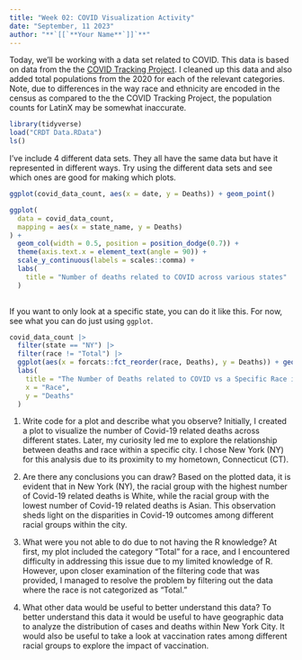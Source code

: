 ```yaml
---
title: "Week 02: COVID Visualization Activity"
date: "September, 11 2023"
author: "**`[[`**Your Name**`]]`**"
---
```


Today, we'll be working with a data set related to COVID.
This data is based on data from the the [COVID Tracking Project](https://covidtracking.com/).
I cleaned up this data and also added total populations from the 2020 for each of the relevant categories.
Note, due to differences in the way race and ethnicity are encoded in the census as compared to the the COVID Tracking Project, the population counts for LatinX may be somewhat inaccurate.

```r
library(tidyverse)
load("CRDT Data.RData")
ls()
```

I've include 4 different data sets.
They all have the same data but have it represented in different ways.
Try using the different data sets and see which ones are good for making which plots.


```r
ggplot(covid_data_count, aes(x = date, y = Deaths)) + geom_point()
```



```r
ggplot(
  data = covid_data_count,
  mapping = aes(x = state_name, y = Deaths)
) +
  geom_col(width = 0.5, position = position_dodge(0.7)) +  
  theme(axis.text.x = element_text(angle = 90)) +
  scale_y_continuous(labels = scales::comma) +
  labs(
    title = "Number of deaths related to COVID across various states"
  )
  
```


If you want to only look at a specific state, you can do it like this.
For now, see what you can do just using `ggplot`.

```r
covid_data_count |> 
  filter(state == "NY") |> 
  filter(race != "Total") |> 
  ggplot(aes(x = forcats::fct_reorder(race, Deaths), y = Deaths)) + geom_col() + scale_y_continuous(labels = scales::comma) + 
  labs(
    title = "The Number of Deaths related to COVID vs a Specific Race in NY",
    x = "Race",
    y = "Deaths"
  )

```

1. Write code for a plot and describe what you observe?
    Initially, I created a plot to visualize the number of Covid-19 related deaths across different states. Later, my curiosity led me to explore the relationship between deaths and race within a specific city. I chose New York (NY) for this analysis due to its proximity to my hometown, Connecticut (CT).
    
2. Are there any conclusions you can draw?
   Based on the plotted data, it is evident that in New York (NY), the racial group with the highest number of Covid-19 related deaths is White, while the racial group with the lowest number of Covid-19 related deaths is Asian. This observation sheds light on the disparities in Covid-19 outcomes among different racial groups within the city.

3. What were you not able to do due to not having the R knowledge?
   At first, my plot included the category "Total" for a race, and I encountered difficulty in addressing this issue due to my limited knowledge of R. However, upon closer examination of the filtering code that was provided, I managed to resolve the problem by filtering out the data where the race is not categorized as "Total." 
    
4. What other data would be useful to better understand this data?
   To better understand this data it would be useful to have geographic data to analyze the distribution of cases and deaths within New York City. It would also be useful to take a look at vaccination rates among different racial groups to explore the impact of vaccination.




